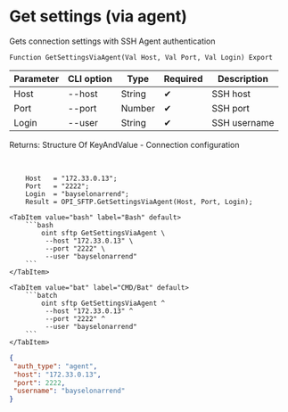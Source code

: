 ﻿---
sidebar_position: 8
description: Get settings (via agent) and other functions to work with SFTP in the Open Integration Package, a free open-source integration library for 1C:Enterprise 8, OneScript and CLI
keywords: [1C, 1С, 1С:Enterprise, 1С:Enterprise 8.3, API, Integration, Services, Exchange, OneScript, CLI, SFTP]
---


# Get settings (via agent)
 Gets connection settings with SSH Agent authentication



`Function GetSettingsViaAgent(Val Host, Val Port, Val Login) Export`

  | Parameter | CLI option | Type | Required | Description |
  |-|-|-|-|-|
  | Host | --host | String | &#x2714; | SSH host |
  | Port | --port | Number | &#x2714; | SSH port |
  | Login | --user | String | &#x2714; | SSH username |

  
  Returns:  Structure Of KeyAndValue - Connection configuration

<br/>



```bsl title="1C:Enterprise/OneScript code example"
    Host   = "172.33.0.13";
    Port   = "2222";
    Login  = "bayselonarrend";
    Result = OPI_SFTP.GetSettingsViaAgent(Host, Port, Login);
```
 

 <Tabs>
  
    <TabItem value="bash" label="Bash" default>
        ```bash
            oint sftp GetSettingsViaAgent \
             --host "172.33.0.13" \
             --port "2222" \
             --user "bayselonarrend"
        ```
    </TabItem>
  
    <TabItem value="bat" label="CMD/Bat" default>
        ```batch
            oint sftp GetSettingsViaAgent ^
             --host "172.33.0.13" ^
             --port "2222" ^
             --user "bayselonarrend"
        ```
    </TabItem>
</Tabs>


```json title="Result"
{
 "auth_type": "agent",
 "host": "172.33.0.13",
 "port": 2222,
 "username": "bayselonarrend"
}
```

